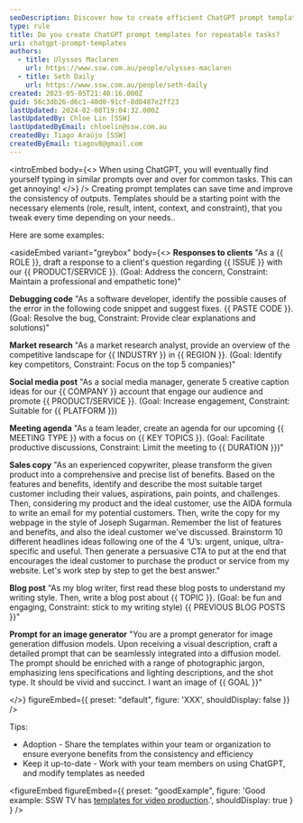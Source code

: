```yaml
---
seoDescription: Discover how to create efficient ChatGPT prompt templates for repetitive tasks
type: rule
title: Do you create ChatGPT prompt templates for repeatable tasks?
uri: chatgpt-prompt-templates
authors:
  - title: Ulysses Maclaren
    url: https://www.ssw.com.au/people/ulysses-maclaren
  - title: Seth Daily
    url: https://www.ssw.com.au/people/seth-daily
created: 2023-05-05T21:40:16.000Z
guid: 56c3db26-d6c1-40d0-91cf-8d0487e2ff23
lastUpdated: 2024-02-08T19:04:32.000Z
lastUpdatedBy: Chloe Lin [SSW]
lastUpdatedByEmail: chloelin@ssw.com.au
createdBy: Tiago Araújo [SSW]
createdByEmail: tiagov8@gmail.com
---
```

<introEmbed
  body={<>
When using ChatGPT, you will eventually find yourself typing in similar prompts over and over for common tasks. This can get annoying!
  </>}
/>
Creating prompt templates can save time and improve the consistency of outputs. Templates should be a starting point with the necessary elements (role, result, intent, context, and constraint), that you tweak every time depending on your needs..

Here are some examples:

<asideEmbed
  variant="greybox"
  body={<>
    **Responses to clients**
   "As a &#123;&#123; ROLE &#125;&#125;, draft a response to a client's question regarding &#123;&#123; ISSUE &#125;&#125; with our &#123;&#123; PRODUCT/SERVICE &#125;&#125;.
   (Goal: Address the concern, Constraint: Maintain a professional and empathetic tone)"

**Debugging code**
   "As a software developer, identify the possible causes of the error in the following code snippet and suggest fixes. &#123;&#123; PASTE CODE &#125;&#125;.
   (Goal: Resolve the bug, Constraint: Provide clear explanations and solutions)"

**Market research**
   "As a market research analyst, provide an overview of the competitive landscape for &#123;&#123; INDUSTRY &#125;&#125; in &#123;&#123; REGION &#125;&#125;.
   (Goal: Identify key competitors, Constraint: Focus on the top 5 companies)"

**Social media post**
   "As a social media manager, generate 5 creative caption ideas for our &#123;&#123; COMPANY &#125;&#125; account that engage our audience and promote &#123;&#123; PRODUCT/SERVICE &#125;&#125;.
   (Goal: Increase engagement, Constraint: Suitable for &#123;&#123; PLATFORM &#125;&#125;)

**Meeting agenda**
   "As a team leader, create an agenda for our upcoming &#123;&#123; MEETING TYPE &#125;&#125; with a focus on &#123;&#123; KEY TOPICS &#125;&#125;.
   (Goal: Facilitate productive discussions, Constraint: Limit the meeting to &#123;&#123; DURATION &#125;&#125;)"

**Sales copy**
   "As an experienced copywriter, please transform the given product into a comprehensive and precise list of benefits. Based on the features and benefits, identify and describe the most suitable target customer including their values, aspirations, pain points, and challenges. Then, considering my product and the ideal customer, use the AIDA formula to write an email for my potential customers. Then, write the copy for my webpage in the style of Joseph Sugarman. Remember the list of features and benefits, and also the ideal customer we've discussed. Brainstorm 10 different headlines ideas following one of the 4 ‘U’s: urgent, unique, ultra-specific and useful. Then generate a persuasive CTA to put at the end that encourages the ideal customer to purchase the product or service from my website. Let's work step by step to get the best answer."

**Blog post**
   "As my blog writer, first read these blog posts to understand my writing style. Then, write a blog post about &#123;&#123; TOPIC &#125;&#125;.
    (Goal: be fun and engaging, Constraint: stick to my writing style)
    &#123;&#123; PREVIOUS BLOG POSTS &#125;&#125;"

**Prompt for an image generator**
   "You are a prompt generator for image generation diffusion models. Upon receiving a visual description, craft a detailed prompt that can be seamlessly integrated into a diffusion model. The prompt should be enriched with a range of photographic jargon, emphasizing lens specifications and lighting descriptions, and the shot type. It should be vivid and succinct. I want an image of &#123;&#123; GOAL &#125;&#125;"

  </>}
  figureEmbed={{
    preset: "default",
    figure: 'XXX',
    shouldDisplay: false
  }}
/>

Tips:

* Adoption - Share the templates within your team or organization to ensure everyone benefits from the consistency and efficiency
* Keep it up-to-date - Work with your team members on using ChatGPT, and modify templates as needed

<figureEmbed figureEmbed={{
  preset: "goodExample",
  figure: 'Good example: SSW TV has [templates for video production](/chatgpt-prompts-for-video-production).',
  shouldDisplay: true
} } />
